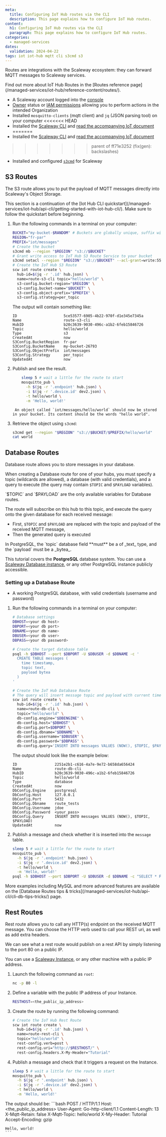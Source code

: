 ```yaml
---
meta:
  title: Configuring IoT Hub routes via the CLI
  description: This page explains how to configure IoT Hub routes.
content:
  h1: Configuring IoT Hub routes via the CLI
  paragraph: This page explains how to configure IoT Hub routes.
categories:
  - managed-services
dates:
  validation: 2024-04-22
tags: iot iot-hub mqtt cli s3cmd s3 
---
```


Routes are integrations with the Scaleway ecosystem: they can forward MQTT messages to Scaleway services.

<Message type="note">
  Find out more about IoT Hub Routes in the [Routes reference page](/managed-services/iot-hub/reference-content/routes/).
</Message>

<Macro id="requirements" />

- A Scaleway account logged into the [console](https://console.scaleway.com)
- [Owner](/identity-and-access-management/iam/concepts/#owner) status or [IAM permissions](/identity-and-access-management/iam/concepts/#permission) allowing you to perform actions in the intended Organization
- Installed `mosquitto-clients` (mqtt client) and `jq` (JSON parsing tool) on your computer
<<<<<<< HEAD
- Installed the [Scaleway CLI](https://github.com/scaleway/scaleway-cli#scaleway-cli-v2/) and [read the accompanying IoT document](/managed-services/iot-hub/api-cli/getting-started-with-iot-hub-cli/)
=======
- Installed the [Scaleway CLI](https://github.com/scaleway/scaleway-cli#scaleway-cli-v2) and [read the accompanying IoT document](/managed-services/iot-hub/api-cli/getting-started-with-iot-hub-cli)
>>>>>>> parent of ff71e3252 (fix(gen): backslashes)
- Installed and configured [`s3cmd`](/tutorials/s3cmd/) for Scaleway

## S3 Routes

The S3 route allows you to put the payload of MQTT messages directly into Scaleway's Object Storage.

<Message type="important">
  This section is a continuation of the [Iot Hub CLI quickstart](/managed-services/iot-hub/api-cli/getting-started-with-iot-hub-cli/). Make sure to follow the quickstart before beginning.
</Message>

1. Run the following commands in a terminal on your computer:
	```bash
	BUCKET="my-bucket-$RANDOM" # Buckets are globally unique, suffix with a random number
	REGION="fr-par"
	PREFIX="iot/messages"
	# Create the bucket
	s3cmd mb --region "$REGION" "s3://$BUCKET"
	# Grant write access to IoT Hub S3 Route Service to your bucket
	s3cmd setacl --region "$REGION" "s3://$BUCKET" --acl-grant=write:555c69c3-87d0-4bf8-80f1-99a2f757d031:555c69c3-87d0-4bf8-80f1-99a2f757d031
	# Create the IoT Hub S3 Route
	scw iot route create \
	  hub-id=$(jq -r '.id' hub.json) \
	  name=route-s3-cli topic="hello/world" \
	  s3-config.bucket-region="$REGION" \
	  s3-config.bucket-name="$BUCKET" \
	  s3-config.object-prefix="$PREFIX" \
	  s3-config.strategy=per_topic
	```

	The output will contain something like:

	```
	ID                     5ce53577-6905-4b22-970f-d1e345e7345a
	Name                   route-s3-cli
	HubID                  b20c3639-9030-496c-a1b2-6feb15846726
	Topic                  hello/world
	Type                   s3
	CreatedAt              now
	S3Config.BucketRegion  fr-par
	S3Config.BucketName    my-bucket-26793
	S3Config.ObjectPrefix  iot/messages
	S3Config.Strategy      per_topic
	UpdatedAt              now
	```
2. Publish and see the result.
	```bash
		sleep 5 # wait a little for the route to start
		mosquitto_pub \
		  -h $(jq -r '.endpoint' hub.json) \
		  -i $(jq -r '.device.id' dev2.json) \
		  -t hello/world \
		  -m 'Hello, world!'
	```
		An object called `iot/messages/hello/world` should now be stored in your bucket. Its content should be the words "hello world".

3. Retrieve the object using `s3cmd`:
	```bash
	s3cmd get --region "$REGION" "s3://$BUCKET/$PREFIX/hello/world"
	cat world
	```

## Database Routes

Database route allows you to store messages in your database.

When creating a Database route for one of your hubs, you must specify a topic (wildcards are allowed), a database (with valid credentials), and a query to execute (the query may contain `$TOPIC` and `$PAYLOAD` variables).

<Message type="note">
  `$TOPIC` and `$PAYLOAD` are the only available variables for Database routes.
</Message>

The route will subscribe on this hub to this topic, and execute the query onto the given database for each received message:

- First, `$TOPIC` and `$PAYLOAD` are replaced with the topic and payload of the received MQTT message,
- Then the generated query is executed

<Message type="important">
  In PostgreSQL, the `topic` database field **must** be a of _text_ type, and the `payload` must be a _bytea_.
</Message>

This tutorial covers the **PostgreSQL** database system. You can use a [Scaleway Database instance](https://console.scaleway.com/rdb/instances), or any other PostgreSQL instance publicly accessible.

### Setting up a Database Route

<Macro id="requirements" />

- A working PostgreSQL database, with valid credentials (username and password)

1. Run the following commands in a terminal on your computer:
	```bash
	# Database settings
	DBHOST=<your db host>
	DBPORT=<your db port>
	DBNAME=<your db name>
	DBUSER=<your db user>
	DBPASS=<your db password>

	# Create the target database table
	psql -h $DBHOST --port $DBPORT -U $DBUSER -d $DBNAME -c '
	  CREATE TABLE messages (
	    time timestamp,
	    topic text,
	    payload bytea
	  )
	'

	# Create the IoT Hub Database Route
	# The query will insert message topic and payload with current timestamp
	scw iot route create \
	  hub-id=$(jq -r '.id' hub.json) \
	  name=route-db-cli \
	  topic="hello/world" \
	  db-config.engine="$DBENGINE" \
	  db-config.host="$DBHOST" \
	  db-config.port=$DBPORT \
	  db-config.dbname="$DBNAME" \
	  db-config.username="$DBUSER" \
	  db-config.password="$DBPASS" \
	  db-config.query='INSERT INTO messages VALUES (NOW(), $TOPIC, $PAYLOAD)'
	```

	The output should look like the example below:
	```
	ID                 2251e2b1-c616-4a7e-9e72-b658da656424
	Name               route-db-cli
	HubID              b20c3639-9030-496c-a1b2-6feb15846726
	Topic              hello/world
	Type               database
	CreatedAt          now
	DbConfig.Engine    postgresql
	DbConfig.Host      127.0.0.1
	DbConfig.Port      5432
	DbConfig.Dbname    route_tests
	DbConfig.Username  jdoe
	DbConfig.Password  <your_pass>
	DbConfig.Query     INSERT INTO messages VALUES (NOW(), $TOPIC, $PAYLOAD)
	UpdatedAt          now
	```
2. Publish a message and check whether it is inserted into the `message` table.
	```bash
	sleep 5 # wait a little for the route to start
	mosquitto_pub \
	  -h $(jq -r '.endpoint' hub.json) \
	  -i $(jq -r '.device.id' dev2.json) \
	  -t hello/world \
	  -m 'Hello, world!'
	psql -h $DBHOST --port $DBPORT -U $DBUSER -d $DBNAME -c "SELECT * FROM messages"
	```

<Message type="tip">
  More examples including MySQL and more advanced features are available on the [Database Routes tips & tricks](/managed-services/iot-hub/api-cli/cli-db-tips-tricks/) page.
</Message>

## Rest Routes

Rest route allows you to call any HTTP(s) endpoint on the received MQTT message.
You can choose the HTTP verb used to call your REST uri, as well as add extra headers.

We can see what a rest route would publish on a rest API by simply listening to the port 80 on a public IP.

You can use a [Scaleway Instance](https://console.scaleway.com/instance/servers), or any other machine with a public IP address.

1. Launch the following command as `root`:
	```bash
	nc -p 80 -l
	```
2. Define a variable with the public IP address of your Instance.
	```bash
	RESTHOST=<the_public_ip_address>
	```
3. Create the route by running the following command:
	```bash
	# Create the IoT Hub Rest Route
	scw iot route create \
	  hub-id=$(jq -r '.id' hub.json) \
	  name=route-rest-cli \
	  topic="hello/world" \
	  rest-config.verb=post \
	  rest-config.uri="http://$RESTHOST/" \
	  rest-config.headers.X-My-Header="Tutorial"
	```
4. Publish a message and check that it triggers a request on the Instance.
	```bash
	sleep 5 # wait a little for the route to start
	mosquitto_pub \
	  -h $(jq -r '.endpoint' hub.json) \
	  -i $(jq -r '.device.id' dev2.json) \
	  -t hello/world \
	  -m 'Hello, world!'
	```

  The output should be:
	```bash
	POST / HTTP/1.1
	Host: <the_public_ip_address>
	User-Agent: Go-http-client/1.1
	Content-Length: 13
	X-Mqtt-Retain: false
	X-Mqtt-Topic: hello/world
	X-My-Header: Tutorial
	Accept-Encoding: gzip

	Hello, world!
	```


